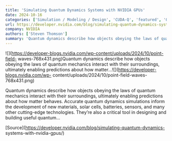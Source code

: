 ```yaml
---
title: 'Simulating Quantum Dynamics Systems with NVIDIA GPUs'
date: 2024-10-16
categories: ['Simulation / Modeling / Design', 'CUDA-Q', 'featured', 'Quantum Computing']
url: https://developer.nvidia.com/blog/simulating-quantum-dynamics-systems-with-nvidia-gpus/
company: NVIDIA
authors: ['Steven Thomson']
summary: 'Quantum dynamics describe how objects obeying the laws of quantum mechanics interact with their surroundings, ultimately enabling predictions about how matter...'
---
```



![](https://developer-blogs.nvidia.com/wp-content/uploads/2024/10/point-field-
waves-768x431.png)Quantum dynamics describe how objects obeying the laws of
quantum mechanics interact with their surroundings, ultimately enabling
predictions about how matter...![](https://developer-blogs.nvidia.com/wp-
content/uploads/2024/10/point-field-waves-768x431.png)

Quantum dynamics describe how objects obeying the laws of quantum mechanics
interact with their surroundings, ultimately enabling predictions about how
matter behaves. Accurate quantum dynamics simulations inform the development
of new materials, solar cells, batteries, sensors, and many other cutting-edge
technologies. They’re also a critical tool in designing and building useful
quantum…

[Source](https://developer.nvidia.com/blog/simulating-quantum-dynamics-
systems-with-nvidia-gpus/)

